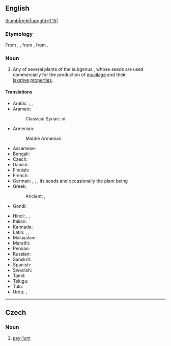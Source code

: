{{also|Psyllium}}
==English==
[[File:Plantago ovata kz09.jpg|thumb|right|upright=1.15|{{taxlink|Plantago ovata|species}}]]
{{wikipedia}}
{{wikispecies}}

===Etymology===
From {{bor|en|la|psyllium}}, {{m|la|psyllion}}, from {{der|en|grc|ψύλλιον}}, from {{m|grc|ψύλλα|t=flea}}.

===Noun===
{{en-noun|-|s}}

# Any of several plants of the subgenus {{taxlink|Plantago subg. Psyllium|subgenus|ver=200123}}, whose seeds are used commercially for the production of [[mucilage]] and their [[laxative]] [[property|properties]].
#: {{syn|en|fleawort|ispaghula}}

====Translations====
{{trans-top|group of plants}}
* Arabic: {{t|ar|بَزَرْقَطُونَا|f}}, {{t|ar|أَسْفِيُوس|m}} {{q|obsolete}}, {{t|ar|إِسْبَغُول|m|tr=ʾisbaḡōl}}
* Aramaic:
*: Classical Syriac: {{t|syc|ܙܪܱܥ ܩܱܛܘܿܢܳܐ|tr=zəraʿ qaṭṭōnā|m}} or {{t|syc|ܙܪܱܥ ܩܷܛܘܿܢܳܐ|tr=zəraʿ qeṭōnā|m}}
* Armenian:
*: Middle Armenian: {{t|axm|բզրկատուն}}
* Assamese: {{t-needed|as}}
* Bengali: {{t-needed|bn}}
* Czech: {{t|cs|psyllium|n}}
* Danish: {{t-needed|da}}
* Finnish: {{t+|fi|ratamo}}
* French: {{t|fr|ispaghul|m}}
* German: {{t|de|Flöhkraut|n}}, {{t|de|Flohkraut|n}}, {{t|de|Flohwegerich|m}}, its seeds and occasionally the plant being {{t|de|Flohsamen|p}}
* Greek:
*: Ancient: {{t|grc|ψύλλιον|n}}, {{t|grc|ψυλλίον|n}}
* Gondi: {{t-needed|gon}}
{{trans-mid}}
* Hindi: {{t+|hi|इसबगोल}}, {{t|hi|इस्बगोल}}, {{t|hi|इस्पगोल}}
* Italian: {{t|it|ispaghul|m}}
* Kannada: {{t-needed|kn}}
* Latin: {{t|la|pūlicāria|f}}, {{t|la|psyllion|n}}, {{t|la|psyllium|n}}
* Malayalam: {{t-needed|ml}}
* Marathi: {{t-needed|mr}}
* Persian: {{t+|fa|اسپرزه|tr=esparze}}
* Russian: {{t|ru|исфа́гула|f}}
* Sanskrit: {{t-needed|sa}}
* Spanish: {{t|es|psyllium|m}}
* Swedish: {{t-needed|sv}}
* Tamil: {{t-needed|ta}}
* Telugu: {{t-needed|te}}
* Tulu: {{t-needed|tcy}}
* Urdu: {{t|ur|اسبغول|tr=isabgol, isbagol}}, {{t|ur|اسبغول‎|tr=ispagol}}
{{trans-bottom}}

{{topics|en|Plantain family plants}}

----

==Czech==

===Noun===
{{cs-noun|g=n}}

# [[#English|psyllium]]

{{topics|cs|Lamiales order plants}}